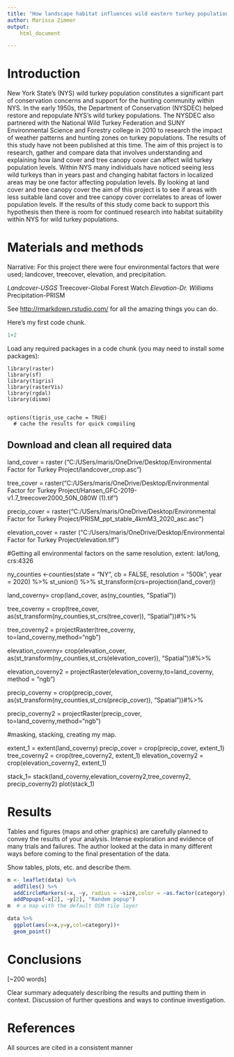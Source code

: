 ```yaml
---
title: "How landscape habitat influences wild eastern turkey populations within New York State"
author: Marissa Zimmer 
output:
    html_document

---
```


# Introduction

New York State’s (NYS) wild turkey population constitutes a significant part of conservation concerns and support for the hunting community within NYS. In the early 1950s, the Department of Conservation  (NYSDEC) helped restore and repopulate NYS's wild turkey populations. The NYSDEC also partnered with the National Wild Turkey Federation and SUNY Environmental Science and Forestry college in 2010 to research the impact of weather patterns and hunting zones on turkey populations. The results of this study have not been published at this time. The aim of this project is to research, gather and compare data that involves understanding and explaining how land cover and tree canopy cover can affect wild turkey population levels. Within NYS many individuals have noticed seeing less wild turkeys than in years past and changing habitat factors in localized areas may be one factor affecting population levels. By looking at land cover and tree canopy cover the aim of this project is to see if areas with less suitable land cover and tree canopy cover correlates to areas of lower population levels. If the results of this study come back to support this hypothesis then there is room for continued research into habitat suitability within NYS for wild turkey populations. 



# Materials and methods


Narrative: For this project there were four environmental factors that were used; landcover, treecover, elevation, and precipitation.

*Landcover-USGS 
*Treecover-Global Forest Watch
*Elevation-Dr. Williams 
*Precipitation-PRISM 



See [http://rmarkdown.rstudio.com/](http://rmarkdown.rstudio.com/) for all the amazing things you can do.


Here's my first code chunk.
```r
1+2
```

Load any required packages in a code chunk (you may need to install some packages):

```
library(raster)
library(sf)
library(tigris)
library(rasterVis)
library(rgdal)
library(dismo)


options(tigris_use_cache = TRUE)
  # cache the results for quick compiling
```

## Download and clean all required data

land_cover = raster ("C:/USers/maris/OneDrive/Desktop/Environmental Factor for Turkey Project/landcover_crop.asc")

tree_cover = raster("C:/USers/maris/OneDrive/Desktop/Environmental Factor for Turkey Project/Hansen_GFC-2019-v1.7_treecover2000_50N_080W (1).tif")

precip_cover = raster("C:/USers/maris/OneDrive/Desktop/Environmental Factor for Turkey Project/PRISM_ppt_stable_4kmM3_2020_asc.asc")

elevation_cover = raster ("C:/Users/maris/OneDrive/Desktop/Environmental Factor for Turkey Project/elevation.tif")


#Getting all environmental factors on the same resolution, extent: lat/long, crs:4326

ny_counties <-counties(state = "NY", cb = FALSE,
                       resolution = "500k", year = 2020) %>%
                        st_union() %>%
                         st_transform(crs=projection(land_cover))

land_coverny= crop(land_cover, as(ny_counties, "Spatial"))

tree_coverny = crop(tree_cover, 
                    as(st_transform(ny_counties,st_crs(tree_cover)), "Spatial"))#%>%

tree_coverny2 = projectRaster(tree_coverny, to=land_coverny,method="ngb")

elevation_coverny= crop(elevation_cover,
                   as(st_transform(ny_counties,st_crs(elevation_cover)), "Spatial"))#%>%

elevation_coverny2 = projectRaster(elevation_coverny,to=land_coverny, method = "ngb")

precip_coverny = crop(precip_cover, 
                      as(st_transform(ny_counties,st_crs(precip_cover)), "Spatial"))#%>%

precip_coverny2 = projectRaster(precip_cover, to=land_coverny,method="ngb")

#masking, stacking, creating my map.

extent_1 = extent(land_coverny)
precip_cover = crop(precip_cover, extent_1)
tree_coverny2 = crop(tree_coverny2, extent_1)
elevation_coverny2 = crop(elevation_coverny2, extent_1)

stack_1= stack(land_coverny,elevation_coverny2,tree_coverny2, precip_coverny2)
plot(stack_1)

# Results


Tables and figures (maps and other graphics) are carefully planned to convey the results of your analysis. Intense exploration and evidence of many trials and failures. The author looked at the data in many different ways before coming to the final presentation of the data.

Show tables, plots, etc. and describe them.

```r
m <- leaflet(data) %>% 
  addTiles() %>% 
  addCircleMarkers(~x, ~y, radius = ~size,color = ~as.factor(category)) %>% 
  addPopups(~x[2], ~y[2], "Random popup")
m  # a map with the default OSM tile layer
```


```r
data %>% 
  ggplot(aes(x=x,y=y,col=category))+
  geom_point()
```

# Conclusions

[~200 words]

Clear summary adequately describing the results and putting them in context. Discussion of further questions and ways to continue investigation.

# References

All sources are cited in a consistent manner

